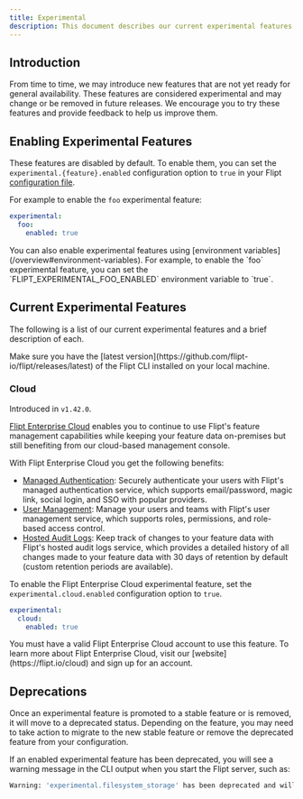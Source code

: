 ```yaml
---
title: Experimental
description: This document describes our current experimental features and how to enable them.
---
```


## Introduction

From time to time, we may introduce new features that are not yet ready for general availability. These features are considered experimental and may change or be removed in future releases. We encourage you to try these features and provide feedback to help us improve them.

## Enabling Experimental Features

These features are disabled by default. To enable them, you can set the `experimental.{feature}.enabled` configuration option to `true` in your Flipt [configuration file](/configuration/overview#configuration-file).

For example to enable the `foo` experimental feature:

```yaml config.yaml
experimental:
  foo:
    enabled: true
```

<Tip>
  You can also enable experimental features using [environment
  variables](/overview#environment-variables). For example, to enable the `foo`
  experimental feature, you can set the `FLIPT_EXPERIMENTAL_FOO_ENABLED`
  environment variable to `true`.
</Tip>

## Current Experimental Features

The following is a list of our current experimental features and a brief description of each.

<Note>
  Make sure you have the [latest
  version](https://github.com/flipt-io/flipt/releases/latest) of the Flipt CLI
  installed on your local machine.
</Note>

### Cloud

Introduced in `v1.42.0`.

[Flipt Enterprise Cloud](cloud/overview) enables you to continue to use Flipt's feature management capabilities while keeping your feature data on-premises but still benefiting from our cloud-based management console.

With Flipt Enterprise Cloud you get the following benefits:

- [Managed Authentication](/cloud/features/authentication): Securely authenticate your users with Flipt's managed authentication service, which supports email/password, magic link, social login, and SSO with popular providers.
- [User Management](/cloud/features/user-management): Manage your users and teams with Flipt's user management service, which supports roles, permissions, and role-based access control.
- [Hosted Audit Logs](/cloud/features/audit-logs): Keep track of changes to your feature data with Flipt's hosted audit logs service, which provides a detailed history of all changes made to your feature data with 30 days of retention by default (custom retention periods are available).

To enable the Flipt Enterprise Cloud experimental feature, set the `experimental.cloud.enabled` configuration option to `true`.

```yaml config.yaml
experimental:
  cloud:
    enabled: true
```

<Note>
  You must have a valid Flipt Enterprise Cloud account to use this feature. To learn
  more about Flipt Enterprise Cloud, visit our [website](https://flipt.io/cloud) and
  sign up for an account.
</Note>

## Deprecations

Once an experimental feature is promoted to a stable feature or is removed, it will move to a deprecated status. Depending on the feature, you may need to take action to migrate to the new stable feature or remove the deprecated feature from your configuration.

If an enabled experimental feature has been deprecated, you will see a warning message in the CLI output when you start the Flipt server, such as:

```bash
Warning: 'experimental.filesystem_storage' has been deprecated and will be removed in a future release.
```
